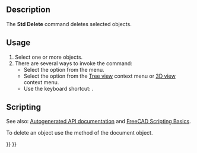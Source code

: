 <languages/>
<translate>

<!--T:7-->
{{Docnav
|[[Std_SelectAll|SelectAll]]
|[[Std_SendToPythonConsole|SendToPythonConsole]]
|[[Std_Edit_Menu|Std Edit Menu]]
|IconL=Std_SelectAll.svg
|IconR=Std_SendToPythonConsole.svg
|IconC=Freecad.svg
}}

<!--T:1-->
{{GuiCommand
|Name=Std Delete
|MenuLocation=Edit → Delete
|Workbenches=All
|Shortcut={{KEY|Del}}
}}

==Description== <!--T:3-->

<!--T:4-->
The '''Std Delete''' command deletes selected objects.

==Usage== <!--T:2-->

<!--T:5-->
# Select one or more objects.
# There are several ways to invoke the command:
#* Select the {{MenuCommand|Edit → [[Image:Std_Delete.svg|16px]] Delete}} option from the menu.
#* Select the {{MenuCommand|[[Image:Std_Delete.svg|16px]] Delete}} option from the [[Tree_view|Tree view]] context menu or [[3D_view|3D view]] context menu.
#* Use the keyboard shortcut: {{KEY|Del}}.

==Scripting== <!--T:12-->

<!--T:13-->
See also: [https://freecad.github.io/SourceDoc/ Autogenerated API documentation] and [[FreeCAD_Scripting_Basics|FreeCAD Scripting Basics]].

<!--T:14-->
To delete an object use the {{incode|removeObject}} method of the document object.

</translate>
{{Code|code=
import FreeCAD

FreeCAD.ActiveDocument.removeObject("myObjectName")
}}
<translate>


<!--T:8-->
{{Docnav
|[[Std_SelectAll|SelectAll]]
|[[Std_SendToPythonConsole|SendToPythonConsole]]
|[[Std_Edit_Menu|Std Edit Menu]]
|IconL=Std_SelectAll.svg
|IconR=Std_SendToPythonConsole.svg
|IconC=Freecad.svg
}}

</translate>
{{Std_Base_navi{{#translation:}}}}
{{Userdocnavi{{#translation:}}}}
